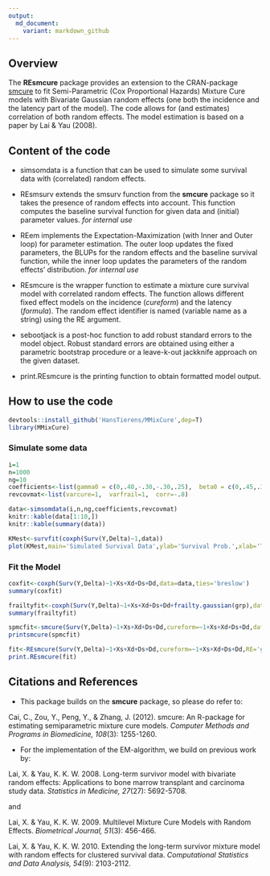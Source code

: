 ```yaml
---
output: 
  md_document:
    variant: markdown_github
---
```



## Overview

The **REsmcure** package provides an extension to the CRAN-package [smcure](https://github.com/cran/smcure) to fit Semi-Parametric (Cox Proportional Hazards) Mixture Cure models with Bivariate Gaussian random effects (one both the incidence and the latency part of the model). The code allows for (and estimates) correlation of both random effects. The model estimation is based on a paper by Lai & Yau (2008).  

## Content of the code

- simsomdata is a function that can be used to simulate some survival data with (correlated) random effects.

- REsmsurv extends the smsurv function from the **smcure** package so it takes the presence of random effects into account. This function computes the baseline survival function for given data and (initial) parameter values. *for internal use*

- REem implements the Expectation-Maximization (with Inner and Outer loop) for parameter estimation. The outer loop updates the fixed parameters, the BLUPs for the random effects and the baseline survival function, while the inner loop updates the parameters of the random effects' distribution. *for internal use*

- REsmcure is the wrapper function to estimate a mixture cure survival model with correlated random effects. The function allows different fixed effect models on the incidence (*cureform*) and the latency (*formula*). The random effect identifier is named (variable name as a string) using the RE argument. 

- sebootjack is a post-hoc function to add robust standard errors to the model object. Robust standard errors are obtained using either a parametric bootstrap procedure or a leave-k-out jackknife approach on the given dataset. 

- print.REsmcure is the printing function to obtain formatted model output.


## How to use the code

```r
devtools::install_github('HansTierens/MMixCure',dep=T)
library(MMixCure)
```

### Simulate some data

```r
i=1
n=1000
ng=10
coefficients<-list(gamma0 = c(0,.40,-.30,-.30,.25),  beta0 = c(0,.45,.35,-.25,-.15))
revcovmat<-list(varcure=1,  varfrail=1,  corr=-.8)

data<-simsomdata(i,n,ng,coefficients,revcovmat)
knitr::kable(data[1:10,])
knitr::kable(summary(data))

KMest<-survfit(coxph(Surv(Y,Delta)~1,data))
plot(KMest,main='Simulated Survival Data',ylab='Survival Prob.',xlab='Time')
```

### Fit the Model

```r
coxfit<-coxph(Surv(Y,Delta)~1+Xs+Xd+Ds+Dd,data=data,ties='breslow')
summary(coxfit)

frailtyfit<-coxph(Surv(Y,Delta)~1+Xs+Xd+Ds+Dd+frailty.gaussian(grp),data=data,ties='breslow')
summary(frailtyfit)

spmcfit<-smcure(Surv(Y,Delta)~1+Xs+Xd+Ds+Dd,cureform=~1+Xs+Xd+Ds+Dd,data=data,model='ph',link='logit',Var=TRUE)
printsmcure(spmcfit)

fit<-REsmcure(Surv(Y,Delta)~1+Xs+Xd+Ds+Dd,cureform=~1+Xs+Xd+Ds+Dd,RE='grp',rho=T, data=data, emmax = 50, eps = 1e-07) 
print.REsmcure(fit)
```


## Citations and References

- This package builds on the **smcure** package, so please do refer to:

Cai, C., Zou, Y., Peng, Y., & Zhang, J. (2012). smcure: An R-package for estimating semiparametric mixture cure models. *Computer Methods and Programs in Biomedicine, 108*(3): 1255-1260.

- For the implementation of the EM-algorithm, we build on previous work by: 

Lai, X. & Yau, K. K. W. 2008. Long-term survivor model with bivariate random effects: Applications to bone marrow transplant and carcinoma study data. *Statistics in Medicine, 27*(27): 5692-5708.

and 

Lai, X. & Yau, K. K. W. 2009. Multilevel Mixture Cure Models with Random Effects. *Biometrical Journal, 51*(3): 456-466.

Lai, X. & Yau, K. K. W. 2010. Extending the long-term survivor mixture model with random effects for clustered survival data. *Computational Statistics and Data Analysis, 54*(9): 2103-2112.
